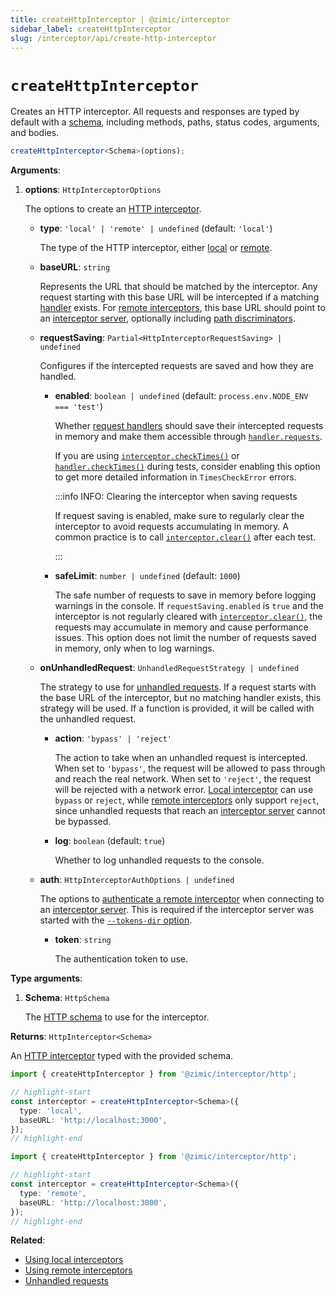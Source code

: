 ```yaml
---
title: createHttpInterceptor | @zimic/interceptor
sidebar_label: createHttpInterceptor
slug: /interceptor/api/create-http-interceptor
---
```



# `createHttpInterceptor`

Creates an HTTP interceptor. All requests and responses are typed by default with a
[schema](/docs/zimic-http/guides/1-schemas.md), including methods, paths, status codes, arguments, and bodies.

```ts
createHttpInterceptor<Schema>(options);
```

**Arguments**:

1. **options**: `HttpInterceptorOptions`

   The options to create an [HTTP interceptor](/docs/zimic-interceptor/api/2-http-interceptor.mdx).

   - **type**: `'local' | 'remote' | undefined` (default: `'local'`)

     The type of the HTTP interceptor, either [local](/docs/zimic-interceptor/guides/http/1-local-http-interceptors.md)
     or [remote](/docs/zimic-interceptor/guides/http/2-remote-http-interceptors.md).

   - **baseURL**: `string`

     Represents the URL that should be matched by the interceptor. Any request starting with this base URL will be
     intercepted if a matching [handler](/docs/zimic-interceptor/api/3-http-request-handler.mdx) exists. For
     [remote interceptors](/docs/zimic-interceptor/guides/http/2-remote-http-interceptors.md), this base URL should
     point to an [interceptor server](/docs/zimic-interceptor/cli/1-server.md), optionally including
     [path discriminators](/docs/zimic-interceptor/guides/http/2-remote-http-interceptors.md#path-discriminators).

   - **requestSaving**: `Partial<HttpInterceptorRequestSaving> | undefined`

     Configures if the intercepted requests are saved and how they are handled.

     - **enabled**: `boolean | undefined` (default: `process.env.NODE_ENV === 'test'`)

       Whether [request handlers](/docs/zimic-interceptor/api/3-http-request-handler.mdx) should save their intercepted
       requests in memory and make them accessible through
       [`handler.requests`](/docs/zimic-interceptor/api/3-http-request-handler.mdx#handlerrequests).

       If you are using
       [`interceptor.checkTimes()`](/docs/zimic-interceptor/api/2-http-interceptor.mdx#interceptorchecktimes) or
       [`handler.checkTimes()`](/docs/zimic-interceptor/api/3-http-request-handler.mdx#handlerchecktimes) during tests,
       consider enabling this option to get more detailed information in `TimesCheckError` errors.

       :::info INFO: <span>Clearing the interceptor when saving requests</span>

       If request saving is enabled, make sure to regularly clear the interceptor to avoid requests accumulating in
       memory. A common practice is to call
       [`interceptor.clear()`](/docs/zimic-interceptor/api/2-http-interceptor.mdx#interceptorclear) after each test.

       :::

     - **safeLimit**: `number | undefined` (default: `1000`)

       The safe number of requests to save in memory before logging warnings in the console. If `requestSaving.enabled`
       is `true` and the interceptor is not regularly cleared with
       [`interceptor.clear()`](/docs/zimic-interceptor/api/2-http-interceptor.mdx#interceptorclear), the requests may
       accumulate in memory and cause performance issues. This option does not limit the number of requests saved in
       memory, only when to log warnings.

   - **onUnhandledRequest**: `UnhandledRequestStrategy | undefined`

     The strategy to use for [unhandled requests](/docs/zimic-interceptor/guides/http/8-unhandled-requests.md). If a
     request starts with the base URL of the interceptor, but no matching handler exists, this strategy will be used. If
     a function is provided, it will be called with the unhandled request.

     - **action**: `'bypass' | 'reject'`

       The action to take when an unhandled request is intercepted. When set to `'bypass'`, the request will be allowed
       to pass through and reach the real network. When set to `'reject'`, the request will be rejected with a network
       error. [Local interceptor](/docs/zimic-interceptor/guides/http/1-local-http-interceptors.md) can use `bypass` or
       `reject`, while [remote interceptors](/docs/zimic-interceptor/guides/http/2-remote-http-interceptors.md) only
       support `reject`, since unhandled requests that reach an
       [interceptor server](/docs/zimic-interceptor/cli/1-server.md) cannot be bypassed.

     - **log**: `boolean` (default: `true`)

       Whether to log unhandled requests to the console.

   - **auth**: `HttpInterceptorAuthOptions | undefined`

     The options to
     [authenticate a remote interceptor](/docs/zimic-interceptor/guides/http/2-remote-http-interceptors.md#interceptor-server-authentication)
     when connecting to an [interceptor server](/docs/zimic-interceptor/cli/1-server.md). This is required if the
     interceptor server was started with the
     [`--tokens-dir` option](/docs/zimic-interceptor/cli/1-server.md#zimic-interceptor-server-start).

     - **token**: `string`

       The authentication token to use.

**Type arguments**:

1. **Schema**: `HttpSchema`

   The [HTTP schema](/docs/zimic-http/guides/1-schemas.md) to use for the interceptor.

**Returns**: `HttpInterceptor<Schema>`

An [HTTP interceptor](/docs/zimic-interceptor/api/2-http-interceptor.mdx) typed with the provided schema.

<Tabs groupId="zimic-http-interceptor-type">
  <TabItem value="local" label="Local interceptor">

```ts
import { createHttpInterceptor } from '@zimic/interceptor/http';

// highlight-start
const interceptor = createHttpInterceptor<Schema>({
  type: 'local',
  baseURL: 'http://localhost:3000',
});
// highlight-end
```

  </TabItem>

  <TabItem value="remote" label="Remote interceptor">

```ts
import { createHttpInterceptor } from '@zimic/interceptor/http';

// highlight-start
const interceptor = createHttpInterceptor<Schema>({
  type: 'remote',
  baseURL: 'http://localhost:3000',
});
// highlight-end
```

  </TabItem>
</Tabs>

**Related**:

- [Using local interceptors](/docs/zimic-interceptor/guides/http/1-local-http-interceptors.md)
- [Using remote interceptors](/docs/zimic-interceptor/guides/http/2-remote-http-interceptors.md)
- [Unhandled requests](/docs/zimic-interceptor/guides/http/8-unhandled-requests.md)
